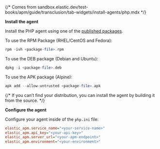 {/* Comes from sandbox.elastic.dev/test-books/apm/guide/transclusion/tab-widgets/install-agents/php.mdx */}

**Install the agent**

Install the PHP agent using one of the [published packages](https://github.com/elastic/apm-agent-php/releases).

To use the RPM Package (RHEL/CentOS and Fedora):

```php
rpm -ivh <package-file>.rpm
```

To use the DEB package (Debian and Ubuntu):

```php
dpkg -i <package-file>.deb
```

To use the APK package (Alpine):

```php
apk add --allow-untrusted <package-file>.apk
```

{/* If you can’t find your distribution,
you can install the agent by <DocLink id="serverlessObservabilityApmAgentsPhpGetStarted">building it from the source</DocLink>. */}

**Configure the agent**

Configure your agent inside of the `php.ini` file:

```ini
elastic_apm.service_name="<your-service-name>"
elastic_apm.api_key="<your-api-key>"
elastic_apm.server_url="<your-apm-endpoint>"
elastic_apm.environment="<your-environment>"
```
